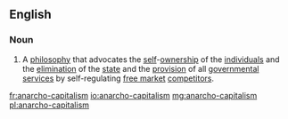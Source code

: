 ==English==

===Noun===
{{wikipedia}}
{{wikiquote}}
{{en-noun|sg=[[anarcho-]][[capitalism]]|-}}
# A [[philosophy]] that advocates the [[self]]-[[ownership]] of the [[individual]]s and the [[elimination]] of the [[state]] and the [[provision]] of all [[government]]al [[service]]s by self-regulating [[free market]] [[competitor]]s.

[[fr:anarcho-capitalism]]
[[io:anarcho-capitalism]]
[[mg:anarcho-capitalism]]
[[pl:anarcho-capitalism]]